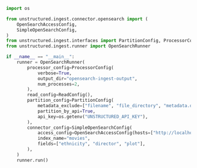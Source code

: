 ```python Python
import os

from unstructured.ingest.connector.opensearch import (
    OpenSearchAccessConfig,
    SimpleOpenSearchConfig,
)
from unstructured.ingest.interfaces import PartitionConfig, ProcessorConfig, ReadConfig
from unstructured.ingest.runner import OpenSearchRunner

if __name__ == "__main__":
    runner = OpenSearchRunner(
        processor_config=ProcessorConfig(
            verbose=True,
            output_dir="opensearch-ingest-output",
            num_processes=2,
        ),
        read_config=ReadConfig(),
        partition_config=PartitionConfig(
            metadata_exclude=["filename", "file_directory", "metadata.data_source.date_processed"],
            partition_by_api=True,
            api_key=os.getenv("UNSTRUCTURED_API_KEY"),
        ),
        connector_config=SimpleOpenSearchConfig(
            access_config=OpenSearchAccessConfig(hosts=["http://localhost:9200"]),
            index_name="movies",
            fields=["ethnicity", "director", "plot"],
        ),
    )
    runner.run()
```
